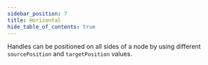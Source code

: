 ```yaml
---
sidebar_position: 7
title: Horizontal
hide_table_of_contents: true
---
```



Handles can be positioned on all sides of a node by using different `sourcePosition` and `targetPosition` values.

<ExampleViewer example="Horizontal" />
